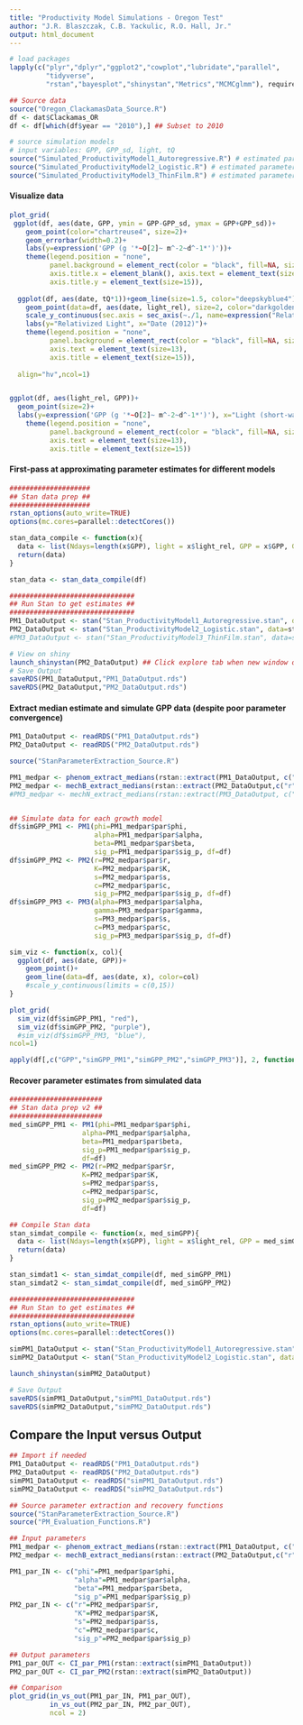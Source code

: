 ```yaml
---
title: "Productivity Model Simulations - Oregon Test"
author: "J.R. Blaszczak, C.B. Yackulic, R.O. Hall, Jr."
output: html_document
---
```


```r
# load packages
lapply(c("plyr","dplyr","ggplot2","cowplot","lubridate","parallel",
         "tidyverse",
         "rstan","bayesplot","shinystan","Metrics","MCMCglmm"), require, character.only=T)

## Source data
source("Oregon_ClackamasData_Source.R")
df <- dat$Clackamas_OR
df <- df[which(df$year == "2010"),] ## Subset to 2010

# source simulation models
# input variables: GPP, GPP_sd, light, tQ
source("Simulated_ProductivityModel1_Autoregressive.R") # estimated parameters: phi, alpha, beta, sig_p
source("Simulated_ProductivityModel2_Logistic.R") # estimated parameters: r, K, s, c, sig_p
source("Simulated_ProductivityModel3_ThinFilm.R") # estimated parameters: alpha, gamma, s, c, sig_p
```


#### Visualize data
```r
plot_grid(
 ggplot(df, aes(date, GPP, ymin = GPP-GPP_sd, ymax = GPP+GPP_sd))+
    geom_point(color="chartreuse4", size=2)+
    geom_errorbar(width=0.2)+
    labs(y=expression('GPP (g '*~O[2]~ m^-2~d^-1*')'))+
    theme(legend.position = "none",
          panel.background = element_rect(color = "black", fill=NA, size=1),
          axis.title.x = element_blank(), axis.text = element_text(size=13),
          axis.title.y = element_text(size=15)),
  
  ggplot(df, aes(date, tQ*1))+geom_line(size=1.5, color="deepskyblue4")+
    geom_point(data=df, aes(date, light_rel), size=2, color="darkgoldenrod3")+
    scale_y_continuous(sec.axis = sec_axis(~./1, name=expression("Relativized Q")))+
    labs(y="Relativized Light", x="Date (2012)")+
    theme(legend.position = "none",
          panel.background = element_rect(color = "black", fill=NA, size=1),
          axis.text = element_text(size=13),
          axis.title = element_text(size=15)),
  
  align="hv",ncol=1)


ggplot(df, aes(light_rel, GPP))+
  geom_point(size=2)+
  labs(y=expression('GPP (g '*~O[2]~ m^-2~d^-1*')'), x="Light (short-wave radiation) relative to annual max")+
    theme(legend.position = "none",
          panel.background = element_rect(color = "black", fill=NA, size=1),
          axis.text = element_text(size=13),
          axis.title = element_text(size=15))

```

#### First-pass at approximating parameter estimates for different models
```r
####################
## Stan data prep ##
####################
rstan_options(auto_write=TRUE)
options(mc.cores=parallel::detectCores())

stan_data_compile <- function(x){
  data <- list(Ndays=length(x$GPP), light = x$light_rel, GPP = x$GPP, GPP_sd = x$GPP_sd, tQ = x$tQ)
  return(data)
}

stan_data <- stan_data_compile(df)

###############################
## Run Stan to get estimates ##
###############################
PM1_DataOutput <- stan("Stan_ProductivityModel1_Autoregressive.stan", data=stan_data, chains=3, iter=5000, control=list(max_treedepth=12) )
PM2_DataOutput <- stan("Stan_ProductivityModel2_Logistic.stan", data=stan_data, chains=3, iter=5000, control=list(max_treedepth=12) )
#PM3_DataOutput <- stan("Stan_ProductivityModel3_ThinFilm.stan", data=stan_data, chains=3, iter=5000, control=list(max_treedepth=12) )

# View on shiny
launch_shinystan(PM2_DataOutput) ## Click explore tab when new window opens
# Save Output
saveRDS(PM1_DataOutput,"PM1_DataOutput.rds")
saveRDS(PM2_DataOutput,"PM2_DataOutput.rds")

```


#### Extract median estimate and simulate GPP data (despite poor parameter convergence)
```r
PM1_DataOutput <- readRDS("PM1_DataOutput.rds")
PM2_DataOutput <- readRDS("PM2_DataOutput.rds")

source("StanParameterExtraction_Source.R")

PM1_medpar <- phenom_extract_medians(rstan::extract(PM1_DataOutput, c("phi","alpha","beta","l_pred_GPP","sig_p")))
PM2_medpar <- mechB_extract_medians(rstan::extract(PM2_DataOutput,c("r","K","s","c","B","P","pred_GPP","sig_p")))
#PM3_medpar <- mechN_extract_medians(rstan::extract(PM3_DataOutput, c("alpha","gamma","s","c","N","P","pred_GPP","sig_p")))


## Simulate data for each growth model
df$simGPP_PM1 <- PM1(phi=PM1_medpar$par$phi,
                     alpha=PM1_medpar$par$alpha,
                     beta=PM1_medpar$par$beta,
                     sig_p=PM1_medpar$par$sig_p, df=df)
df$simGPP_PM2 <- PM2(r=PM2_medpar$par$r,
                     K=PM2_medpar$par$K,
                     s=PM2_medpar$par$s,
                     c=PM2_medpar$par$c,
                     sig_p=PM2_medpar$par$sig_p, df=df)
df$simGPP_PM3 <- PM3(alpha=PM3_medpar$par$alpha,
                     gamma=PM3_medpar$par$gamma,
                     s=PM3_medpar$par$s,
                     c=PM3_medpar$par$c,
                     sig_p=PM3_medpar$par$sig_p, df=df)

sim_viz <- function(x, col){
  ggplot(df, aes(date, GPP))+
    geom_point()+
    geom_line(data=df, aes(date, x), color=col)
    #scale_y_continuous(limits = c(0,15))
}

plot_grid(
  sim_viz(df$simGPP_PM1, "red"),
  sim_viz(df$simGPP_PM2, "purple"),
  #sim_viz(df$simGPP_PM3, "blue"),
ncol=1)

apply(df[,c("GPP","simGPP_PM1","simGPP_PM2","simGPP_PM3")], 2, function(x) rmse(df$GPP, x))

```

#### Recover parameter estimates from simulated data
```r
#######################
## Stan data prep v2 ##
#######################
med_simGPP_PM1 <- PM1(phi=PM1_medpar$par$phi,
                  alpha=PM1_medpar$par$alpha,
                  beta=PM1_medpar$par$beta,
                  sig_p=PM1_medpar$par$sig_p,
                  df=df)
med_simGPP_PM2 <- PM2(r=PM2_medpar$par$r,
                  K=PM2_medpar$par$K,
                  s=PM2_medpar$par$s,
                  c=PM2_medpar$par$c,
                  sig_p=PM2_medpar$par$sig_p,
                  df=df)

## Compile Stan data
stan_simdat_compile <- function(x, med_simGPP){
  data <- list(Ndays=length(x$GPP), light = x$light_rel, GPP = med_simGPP, tQ = x$tQ, GPP_sd = x$GPP_sd)
  return(data)
}

stan_simdat1 <- stan_simdat_compile(df, med_simGPP_PM1)
stan_simdat2 <- stan_simdat_compile(df, med_simGPP_PM2)

###############################
## Run Stan to get estimates ##
###############################
rstan_options(auto_write=TRUE)
options(mc.cores=parallel::detectCores())

simPM1_DataOutput <- stan("Stan_ProductivityModel1_Autoregressive.stan", data=stan_simdat1, chains=3, iter=5000, control=list(max_treedepth=12) )
simPM2_DataOutput <- stan("Stan_ProductivityModel2_Logistic.stan", data=stan_simdat2, chains=3, iter=5000, control=list(max_treedepth=12) )

launch_shinystan(simPM2_DataOutput)

# Save Output
saveRDS(simPM1_DataOutput,"simPM1_DataOutput.rds")
saveRDS(simPM2_DataOutput,"simPM2_DataOutput.rds")
```


## Compare the Input versus Output
```r
## Import if needed
PM1_DataOutput <- readRDS("PM1_DataOutput.rds")
PM2_DataOutput <- readRDS("PM2_DataOutput.rds")
simPM1_DataOutput <- readRDS("simPM1_DataOutput.rds")
simPM2_DataOutput <- readRDS("simPM2_DataOutput.rds")

## Source parameter extraction and recovery functions
source("StanParameterExtraction_Source.R")
source("PM_Evaluation_Functions.R")

## Input parameters
PM1_medpar <- phenom_extract_medians(rstan::extract(PM1_DataOutput, c("phi","alpha","beta","l_pred_GPP","sig_p")))
PM2_medpar <- mechB_extract_medians(rstan::extract(PM2_DataOutput,c("r","K","s","c","B","P","pred_GPP","sig_p")))

PM1_par_IN <- c("phi"=PM1_medpar$par$phi,
                "alpha"=PM1_medpar$par$alpha,
                "beta"=PM1_medpar$par$beta,
                "sig_p"=PM1_medpar$par$sig_p)
PM2_par_IN <- c("r"=PM2_medpar$par$r,
                "K"=PM2_medpar$par$K,
                "s"=PM2_medpar$par$s,
                "c"=PM2_medpar$par$c,
                "sig_p"=PM2_medpar$par$sig_p)

## Output parameters
PM1_par_OUT <- CI_par_PM1(rstan::extract(simPM1_DataOutput))
PM2_par_OUT <- CI_par_PM2(rstan::extract(simPM2_DataOutput))

## Comparison
plot_grid(in_vs_out(PM1_par_IN, PM1_par_OUT),
          in_vs_out(PM2_par_IN, PM2_par_OUT),
          ncol = 2)
```









